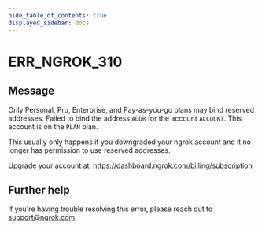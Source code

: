 ```yaml
---
hide_table_of_contents: true
displayed_sidebar: docs
---
```



# ERR_NGROK_310

## Message

Only Personal, Pro, Enterprise, and Pay-as-you-go plans may bind reserved addresses.
Failed to bind the address `ADDR` for the account `ACCOUNT`.
This account is on the `PLAN` plan.

This usually only happens if you downgraded your ngrok account and it no
longer has permission to use reserved addresses.

Upgrade your account at: https://dashboard.ngrok.com/billing/subscription

<ErrorDetails error="err_ngrok_310" />

## Further help

If you're having trouble resolving this error, please reach out to [support@ngrok.com](mailto:support@ngrok.com?subject=Help%20with%20ERR_NGROK_310).
